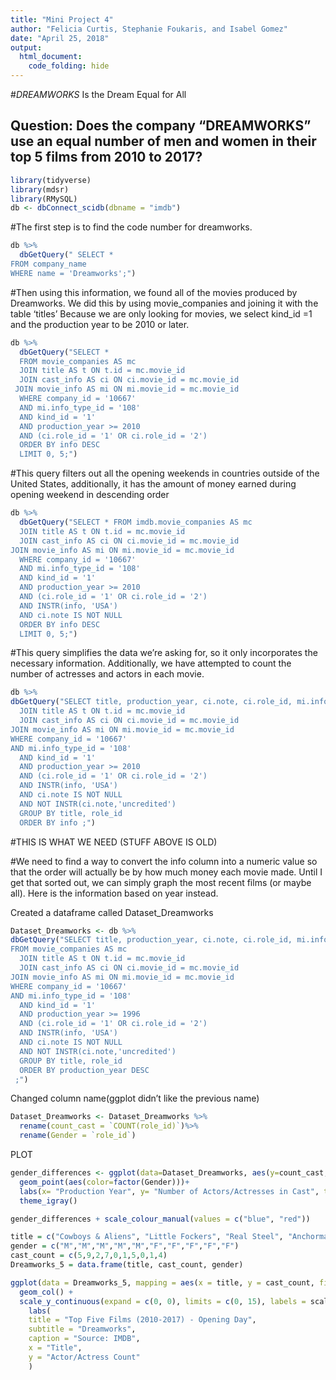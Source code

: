 ```yaml
---
title: "Mini Project 4"
author: "Felicia Curtis, Stephanie Foukaris, and Isabel Gomez"
date: "April 25, 2018"
output: 
  html_document:
    code_folding: hide
---
```

#*DREAMWORKS* Is the Dream Equal for All

## Question: Does the company "DREAMWORKS" use an equal number of men and women in their top 5 films from 2010 to 2017?

```r
library(tidyverse)
library(mdsr)
library(RMySQL)
db <- dbConnect_scidb(dbname = "imdb")
```

#The first step is to find the code number for dreamworks.

```r
db %>%
  dbGetQuery(" SELECT * 
FROM company_name
WHERE name = 'Dreamworks';")
``` 

#Then using this information, we found all of the movies produced by Dreamworks. We did this by using movie_companies and joining it with the table 'titles' Because we are only looking for movies, we select kind_id =1 and the production year to be 2010 or later. 

```r
db %>%
  dbGetQuery("SELECT *
  FROM movie_companies AS mc
  JOIN title AS t ON t.id = mc.movie_id
  JOIN cast_info AS ci ON ci.movie_id = mc.movie_id
 JOIN movie_info AS mi ON mi.movie_id = mc.movie_id
  WHERE company_id = '10667' 
  AND mi.info_type_id = '108'
  AND kind_id = '1' 
  AND production_year >= 2010
  AND (ci.role_id = '1' OR ci.role_id = '2')
  ORDER BY info DESC
  LIMIT 0, 5;")
```

#This query filters out all the opening weekends in countries outside of the United States, additionally, it has the amount of money earned during opening weekend in descending order
```r
db %>%
  dbGetQuery("SELECT * FROM imdb.movie_companies AS mc
  JOIN title AS t ON t.id = mc.movie_id
  JOIN cast_info AS ci ON ci.movie_id = mc.movie_id
JOIN movie_info AS mi ON mi.movie_id = mc.movie_id
  WHERE company_id = '10667' 
  AND mi.info_type_id = '108'
  AND kind_id = '1' 
  AND production_year >= 2010
  AND (ci.role_id = '1' OR ci.role_id = '2')
  AND INSTR(info, 'USA')
  AND ci.note IS NOT NULL
  ORDER BY info DESC 
  LIMIT 0, 5;")
```
#This query simplifies the data we're asking for, so it only incorporates the necessary information. Additionally, we have attempted to count the number of actresses and actors in each movie. 

```r
db %>%
dbGetQuery("SELECT title, production_year, ci.note, ci.role_id, mi.info, COUNT(role_id) FROM movie_companies AS mc
  JOIN title AS t ON t.id = mc.movie_id
  JOIN cast_info AS ci ON ci.movie_id = mc.movie_id
JOIN movie_info AS mi ON mi.movie_id = mc.movie_id
WHERE company_id = '10667'
AND mi.info_type_id = '108'
  AND kind_id = '1' 
  AND production_year >= 2010
  AND (ci.role_id = '1' OR ci.role_id = '2')
  AND INSTR(info, 'USA')
  AND ci.note IS NOT NULL
  AND NOT INSTR(ci.note,'uncredited')
  GROUP BY title, role_id
  ORDER BY info ;")
```

#THIS IS WHAT WE NEED (STUFF ABOVE IS OLD)

#We need to find a way to convert the info column into a numeric value so that the order will actually be by how much money each movie made. Until I get that sorted out, we can simply graph the most recent films (or maybe all). Here is the information based on year instead. 

Created a dataframe called Dataset_Dreamworks

```r
Dataset_Dreamworks <- db %>%
dbGetQuery("SELECT title, production_year, ci.note, ci.role_id, mi.info, COUNT(role_id) 
FROM movie_companies AS mc
  JOIN title AS t ON t.id = mc.movie_id
  JOIN cast_info AS ci ON ci.movie_id = mc.movie_id
JOIN movie_info AS mi ON mi.movie_id = mc.movie_id
WHERE company_id = '10667'
AND mi.info_type_id = '108'
  AND kind_id = '1' 
  AND production_year >= 1996
  AND (ci.role_id = '1' OR ci.role_id = '2')
  AND INSTR(info, 'USA')
  AND ci.note IS NOT NULL
  AND NOT INSTR(ci.note,'uncredited')
  GROUP BY title, role_id
  ORDER BY production_year DESC
 ;")
```

Changed column name(ggplot didn't like the previous name)
```r
Dataset_Dreamworks <- Dataset_Dreamworks %>%
  rename(count_cast = `COUNT(role_id)`)%>%
  rename(Gender = `role_id`)
```

PLOT
```r
gender_differences <- ggplot(data=Dataset_Dreamworks, aes(y=count_cast, x=production_year)) +
  geom_point(aes(color=factor(Gender)))+
  labs(x= "Production Year", y= "Number of Actors/Actresses in Cast", title = "Gender Gap in Top Movies from Dreamwork Productions")+
  theme_igray()

gender_differences + scale_colour_manual(values = c("blue", "red"))
```



```r
title = c("Cowboys & Aliens", "Little Fockers", "Real Steel", "Anchorman 2", "The Help")
gender = c("M","M","M","M","M","F","F","F","F","F")
cast_count = c(5,9,2,7,0,1,5,0,1,4)
Dreamworks_5 = data.frame(title, cast_count, gender)
```



```r
ggplot(data = Dreamworks_5, mapping = aes(x = title, y = cast_count, fill=factor(gender))) + 
  geom_col() +
  scale_y_continuous(expand = c(0, 0), limits = c(0, 15), labels = scales::comma) +
    labs(
    title = "Top Five Films (2010-2017) - Opening Day",
    subtitle = "Dreamworks",
    caption = "Source: IMDB",
    x = "Title",
    y = "Actor/Actress Count"
    )
  
```
